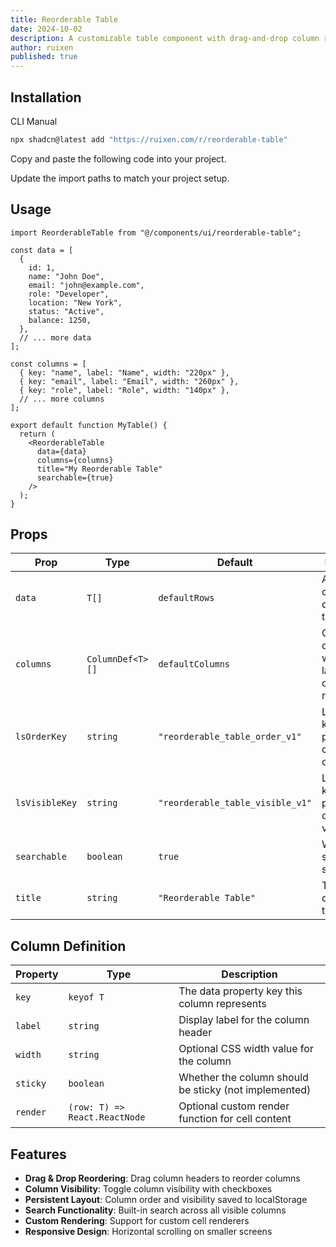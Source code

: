 ```yaml
---
title: Reorderable Table
date: 2024-10-02
description: A customizable table component with drag-and-drop column reordering, column visibility controls, and persistent layout settings.
author: ruixen
published: true
---
```


<ComponentPreview name="reorderable-table-demo" />

## Installation

<Tabs defaultValue="cli">

<TabsList>
  <TabsTrigger value="cli">CLI</TabsTrigger>
  <TabsTrigger value="manual">Manual</TabsTrigger>
</TabsList>
<TabsContent value="cli">

```bash
npx shadcn@latest add "https://ruixen.com/r/reorderable-table"
```

</TabsContent>

<TabsContent value="manual">

<Steps>

<Step>Copy and paste the following code into your project.</Step>

<ComponentSource name="reorderable-table" />

<Step>Update the import paths to match your project setup.</Step>

</Steps>

</TabsContent>

</Tabs>

## Usage

```tsx
import ReorderableTable from "@/components/ui/reorderable-table";

const data = [
  {
    id: 1,
    name: "John Doe",
    email: "john@example.com",
    role: "Developer",
    location: "New York",
    status: "Active",
    balance: 1250,
  },
  // ... more data
];

const columns = [
  { key: "name", label: "Name", width: "220px" },
  { key: "email", label: "Email", width: "260px" },
  { key: "role", label: "Role", width: "140px" },
  // ... more columns
];

export default function MyTable() {
  return (
    <ReorderableTable
      data={data}
      columns={columns}
      title="My Reorderable Table"
      searchable={true}
    />
  );
}
```

## Props

| Prop           | Type             | Default                          | Description                                                  |
| -------------- | ---------------- | -------------------------------- | ------------------------------------------------------------ |
| `data`         | `T[]`            | `defaultRows`                    | Array of data objects to display in the table                |
| `columns`      | `ColumnDef<T>[]` | `defaultColumns`                 | Column definitions with keys, labels, and optional rendering |
| `lsOrderKey`   | `string`         | `"reorderable_table_order_v1"`   | LocalStorage key for persisting column order                 |
| `lsVisibleKey` | `string`         | `"reorderable_table_visible_v1"` | LocalStorage key for persisting column visibility            |
| `searchable`   | `boolean`        | `true`                           | Whether to show the search input                             |
| `title`        | `string`         | `"Reorderable Table"`            | Table title displayed at the top                             |

## Column Definition

| Property | Type                          | Description                                           |
| -------- | ----------------------------- | ----------------------------------------------------- |
| `key`    | `keyof T`                     | The data property key this column represents          |
| `label`  | `string`                      | Display label for the column header                   |
| `width`  | `string`                      | Optional CSS width value for the column               |
| `sticky` | `boolean`                     | Whether the column should be sticky (not implemented) |
| `render` | `(row: T) => React.ReactNode` | Optional custom render function for cell content      |

## Features

- **Drag & Drop Reordering**: Drag column headers to reorder columns
- **Column Visibility**: Toggle column visibility with checkboxes
- **Persistent Layout**: Column order and visibility saved to localStorage
- **Search Functionality**: Built-in search across all visible columns
- **Custom Rendering**: Support for custom cell renderers
- **Responsive Design**: Horizontal scrolling on smaller screens
